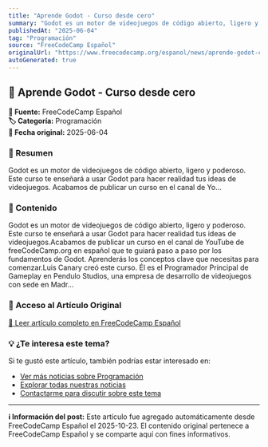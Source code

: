 ```yaml
---
title: "Aprende Godot - Curso desde cero"
summary: "Godot es un motor de videojuegos de código abierto, ligero y poderoso. Este curso te enseñará a usar Godot para hacer realidad tus ideas de videojuegos. Acabamos de publicar un curso en el canal de Yo..."
publishedAt: "2025-06-04"
tag: "Programación"
source: "FreeCodeCamp Español"
originalUrl: "https://www.freecodecamp.org/espanol/news/aprende-godot-curso-desde-cero/"
autoGenerated: true
---
```


## 📰 Aprende Godot - Curso desde cero

<div style={{background: '#f8f9fa', padding: '1rem', borderRadius: '8px', margin: '1rem 0', borderLeft: '4px solid #007bff'}}>

**📡 Fuente:** FreeCodeCamp Español  
**🏷️ Categoría:** Programación  
**📅 Fecha original:** 2025-06-04

</div>

### 📝 Resumen

Godot es un motor de videojuegos de código abierto, ligero y poderoso. Este curso te enseñará a usar Godot para hacer realidad tus ideas de videojuegos. Acabamos de publicar un curso en el canal de Yo...

### 📖 Contenido

Godot es un motor de videojuegos de código abierto, ligero y poderoso. Este curso te enseñará a usar Godot para hacer realidad tus ideas de videojuegos.Acabamos de publicar un curso en el canal de YouTube de freeCodeCamp.org en español que te guiará paso a paso por los fundamentos de Godot. Aprenderás los conceptos clave que necesitas para comenzar.Luis Canary creó este curso. Él es el Programador Principal de Gameplay en Pendulo Studios, una empresa de desarrollo de videojuegos con sede en Madr...

### 🔗 Acceso al Artículo Original

<div style={{textAlign: 'center', margin: '2rem 0'}}>
  <a href="https://www.freecodecamp.org/espanol/news/aprende-godot-curso-desde-cero/" target="_blank" rel="noopener noreferrer" 
     style={{display: 'inline-block', background: '#007bff', color: 'white', padding: '12px 24px', 
            textDecoration: 'none', borderRadius: '8px', fontWeight: 'bold', 
            boxShadow: '0 2px 4px rgba(0,123,255,0.3)', transition: 'all 0.3s ease'}}>
    📖 Leer artículo completo en FreeCodeCamp Español
  </a>
</div>

### 💡 ¿Te interesa este tema?

Si te gustó este artículo, también podrías estar interesado en:

- [Ver más noticias sobre Programación](/noticias?tag=Programación)
- [Explorar todas nuestras noticias](/noticias)
- [Contactarme para discutir sobre este tema](/contact)

---

<div style={{background: '#e9ecef', padding: '1rem', borderRadius: '8px', marginTop: '2rem', fontSize: '0.9rem', color: '#6c757d'}}>

**ℹ️ Información del post:** Este artículo fue agregado automáticamente desde FreeCodeCamp Español el 2025-10-23. 
El contenido original pertenece a FreeCodeCamp Español y se comparte aquí con fines informativos.

</div>
